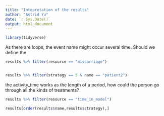 ```yaml
---
title: "Intepretation of the results"
author: "Astrid Yu"
date: `r Sys.Date()` 
output: html_document
---
```


```r
library(tidyverse)
```

As there are loops, the event name might occur several time. Should we define the

```r
results %>% filter(resource == "miscarriage")


results %>% filter(strategy == 5 & name == "patient2")
```

the activity_time works as the length of a period, how could the person go through all the kinds of treatments?

```r
results %>% filter(resource == "time_in_model")
```

```r
results[order(results$name,results$strategy),]
```